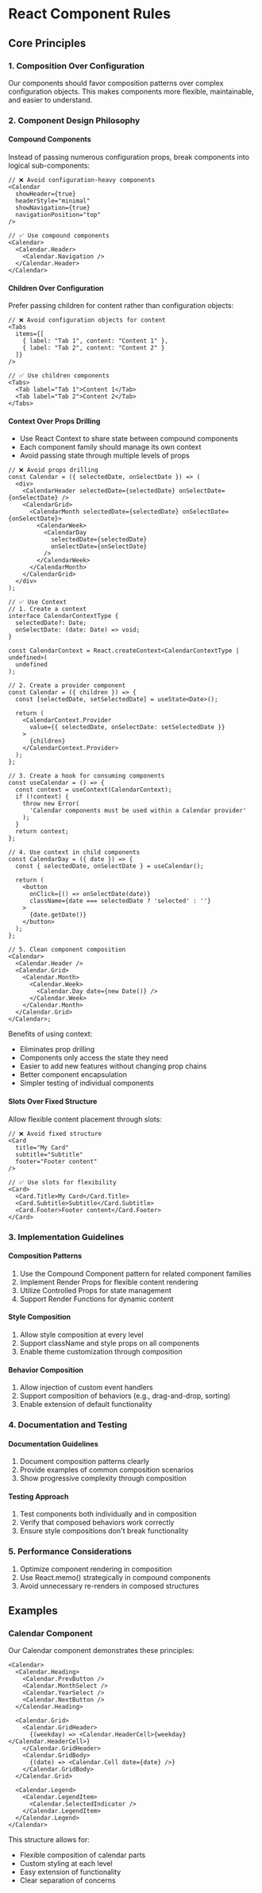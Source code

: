 
<Meta title="Component Philosophy" />

# React Component Rules

## Core Principles

### 1. Composition Over Configuration

Our components should favor composition patterns over complex configuration objects. This makes components more flexible, maintainable, and easier to understand.

### 2. Component Design Philosophy

#### Compound Components

Instead of passing numerous configuration props, break components into logical sub-components:

```tsx
// ❌ Avoid configuration-heavy components
<Calendar
  showHeader={true}
  headerStyle="minimal"
  showNavigation={true}
  navigationPosition="top"
/>

// ✅ Use compound components
<Calendar>
  <Calendar.Header>
    <Calendar.Navigation />
  </Calendar.Header>
</Calendar>
```

#### Children Over Configuration

Prefer passing children for content rather than configuration objects:

```tsx
// ❌ Avoid configuration objects for content
<Tabs
  items={[
    { label: "Tab 1", content: "Content 1" },
    { label: "Tab 2", content: "Content 2" }
  ]}
/>

// ✅ Use children components
<Tabs>
  <Tab label="Tab 1">Content 1</Tab>
  <Tab label="Tab 2">Content 2</Tab>
</Tabs>
```

#### Context Over Props Drilling

- Use React Context to share state between compound components
- Each component family should manage its own context
- Avoid passing state through multiple levels of props

```tsx
// ❌ Avoid props drilling
const Calendar = ({ selectedDate, onSelectDate }) => (
  <div>
    <CalendarHeader selectedDate={selectedDate} onSelectDate={onSelectDate} />
    <CalendarGrid>
      <CalendarMonth selectedDate={selectedDate} onSelectDate={onSelectDate}>
        <CalendarWeek>
          <CalendarDay
            selectedDate={selectedDate}
            onSelectDate={onSelectDate}
          />
        </CalendarWeek>
      </CalendarMonth>
    </CalendarGrid>
  </div>
);

// ✅ Use Context
// 1. Create a context
interface CalendarContextType {
  selectedDate?: Date;
  onSelectDate: (date: Date) => void;
}

const CalendarContext = React.createContext<CalendarContextType | undefined>(
  undefined
);

// 2. Create a provider component
const Calendar = ({ children }) => {
  const [selectedDate, setSelectedDate] = useState<Date>();

  return (
    <CalendarContext.Provider
      value={{ selectedDate, onSelectDate: setSelectedDate }}
    >
      {children}
    </CalendarContext.Provider>
  );
};

// 3. Create a hook for consuming components
const useCalendar = () => {
  const context = useContext(CalendarContext);
  if (!context) {
    throw new Error(
      'Calendar components must be used within a Calendar provider'
    );
  }
  return context;
};

// 4. Use context in child components
const CalendarDay = ({ date }) => {
  const { selectedDate, onSelectDate } = useCalendar();

  return (
    <button
      onClick={() => onSelectDate(date)}
      className={date === selectedDate ? 'selected' : ''}
    >
      {date.getDate()}
    </button>
  );
};

// 5. Clean component composition
<Calendar>
  <Calendar.Header />
  <Calendar.Grid>
    <Calendar.Month>
      <Calendar.Week>
        <Calendar.Day date={new Date()} />
      </Calendar.Week>
    </Calendar.Month>
  </Calendar.Grid>
</Calendar>;
```

Benefits of using context:

- Eliminates prop drilling
- Components only access the state they need
- Easier to add new features without changing prop chains
- Better component encapsulation
- Simpler testing of individual components

#### Slots Over Fixed Structure

Allow flexible content placement through slots:

```tsx
// ❌ Avoid fixed structure
<Card
  title="My Card"
  subtitle="Subtitle"
  footer="Footer content"
/>

// ✅ Use slots for flexibility
<Card>
  <Card.Title>My Card</Card.Title>
  <Card.Subtitle>Subtitle</Card.Subtitle>
  <Card.Footer>Footer content</Card.Footer>
</Card>
```

### 3. Implementation Guidelines

#### Composition Patterns

1. Use the Compound Component pattern for related component families
2. Implement Render Props for flexible content rendering
3. Utilize Controlled Props for state management
4. Support Render Functions for dynamic content

#### Style Composition

1. Allow style composition at every level
2. Support className and style props on all components
3. Enable theme customization through composition

#### Behavior Composition

1. Allow injection of custom event handlers
2. Support composition of behaviors (e.g., drag-and-drop, sorting)
3. Enable extension of default functionality

### 4. Documentation and Testing

#### Documentation Guidelines

1. Document composition patterns clearly
2. Provide examples of common composition scenarios
3. Show progressive complexity through composition

#### Testing Approach

1. Test components both individually and in composition
2. Verify that composed behaviors work correctly
3. Ensure style compositions don't break functionality

### 5. Performance Considerations

1. Optimize component rendering in composition
2. Use React.memo() strategically in compound components
3. Avoid unnecessary re-renders in composed structures

## Examples

### Calendar Component

Our Calendar component demonstrates these principles:

```tsx
<Calendar>
  <Calendar.Heading>
    <Calendar.PrevButton />
    <Calendar.MonthSelect />
    <Calendar.YearSelect />
    <Calendar.NextButton />
  </Calendar.Heading>

  <Calendar.Grid>
    <Calendar.GridHeader>
      {(weekday) => <Calendar.HeaderCell>{weekday}</Calendar.HeaderCell>}
    </Calendar.GridHeader>
    <Calendar.GridBody>
      {(date) => <Calendar.Cell date={date} />}
    </Calendar.GridBody>
  </Calendar.Grid>

  <Calendar.Legend>
    <Calendar.LegendItem>
      <Calendar.SelectedIndicator />
    </Calendar.LegendItem>
  </Calendar.Legend>
</Calendar>
```

This structure allows for:

- Flexible composition of calendar parts
- Custom styling at each level
- Easy extension of functionality
- Clear separation of concerns
